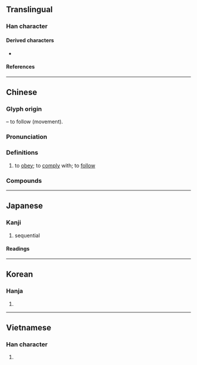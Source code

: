 {{character info/new}}
==Translingual==

===Han character===
{{Han char|rn=60|rad=彳|as=09|sn=12|four=22264|canj=HOHJU|ids=⿰彳盾}}

====Derived characters====
* {{l|mul|[[㵌]], [[𣛝]], [[𦅑]], [[𧝩]]}}

====References====
{{Han ref|kx=0369.280|dkj=10187|dj=0696.020|hdz=20835.040|uh=5FAA}}

----

==Chinese==
{{zh-forms}}

===Glyph origin===
{{Han etym}}
{{Han compound|彳|t1=movement|盾|ls=psc|c1=s|c2=p}} – to follow (movement).

===Pronunciation===
{{zh-pron
|m=xún
|c=ceon4
|h=pfs=
|md=
|mn=sûn
|mn-t=sung5
|w=
|mc=y
|oc=y
|cat=v
}}

===Definitions===
{{zh-hanzi}}

# to [[obey]]; to [[comply]] with; to [[follow]]
#: {{zh-x|循-著[着]{zhe} 老師 的 指示|following the teacher's instructions}}

===Compounds===
{{zh-der|因循守舊|徼循|循俗|循環反覆|侵蝕循環|小循環|單循環賽|循吏|循循善誘|循規蹈矩|循理|循陔|因循坐誤|惡性循環|循聲附會|循默|循階|循衣摸床|循良|循線|循環賽|循環論證|循環系統|循環小數|循環制|循環不息|循環|循流|循次而進|循循誘人|循序|循常習故|循尚|循名責實|循名課實|循名考實|循名督實|循名校實|循分|循例|岩石循環|天道循環|天理循環|大循環|因循苟且|依循|循序漸進|因循|循常|拊循|水氣循環|景氣循環|氮循環|碳循環|持循|遵循|蹲循|肺循環|責實循名|血循環|蹈矩循規|體循環|血液循環|蹈規循矩}}

----

==Japanese==

===Kanji===
{{ja-kanji|grade=c|rs=彳09}}

# sequential

====Readings====
{{ja-readings
|goon=じゅん
|kanon=しゅん
|kun=したが-う
}}

----

==Korean==

===Hanja===
{{ko-hanja|hangeul=순}}

# {{rfdef|ko|sort=彳09}}

----

==Vietnamese==

===Han character===
{{vi-hantu|[[tuần]]|rs=彳09}}

# {{rfdef|vi|sort=彳09}}